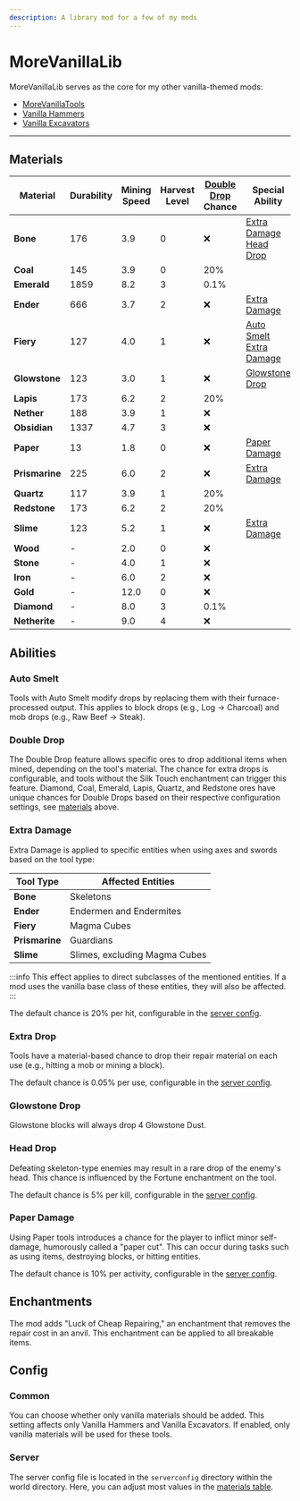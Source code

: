 ```yaml
---
description: A library mod for a few of my mods
---
```


# MoreVanillaLib


<ProjectHeader slug="morevanillalib" mcVersion="1.16" />

MoreVanillaLib serves as the core for my other vanilla-themed mods:
- [MoreVanillaTools](https://modrinth.com/mod/morevanillatools)
- [Vanilla Hammers](https://modrinth.com/mod/vanilla-hammers)
- [Vanilla Excavators](https://modrinth.com/mod/vanilla-excavators)

---

## Materials

| Material       | **Durability** | **Mining Speed** | **Harvest Level** | **[Double Drop](#double-drop) Chance** | **Special Ability**                                         |
|----------------|----------------|------------------|-------------------|----------------------------------------|-------------------------------------------------------------|
| **Bone**       | 176            | 3.9              | 0                 | ❌                                      | [Extra Damage](#extra-damage)<br/>[Head Drop](#head-drop)   |
| **Coal**       | 145            | 3.9              | 0                 | 20%                                    |                                                             |
| **Emerald**    | 1859           | 8.2              | 3                 | 0.1%                                   |                                                             |
| **Ender**      | 666            | 3.7              | 2                 | ❌                                      | [Extra Damage](#extra-damage)                               |
| **Fiery**      | 127            | 4.0              | 1                 | ❌                                      | [Auto Smelt](#auto-smelt)<br/>[Extra Damage](#extra-damage) |
| **Glowstone**  | 123            | 3.0              | 1                 | ❌                                      | [Glowstone Drop](#glowstone-drop)                           |
| **Lapis**      | 173            | 6.2              | 2                 | 20%                                    |                                                             |
| **Nether**     | 188            | 3.9              | 1                 | ❌                                      |                                                             |
| **Obsidian**   | 1337           | 4.7              | 3                 | ❌                                      |                                                             |
| **Paper**      | 13             | 1.8              | 0                 | ❌                                      | [Paper Damage](#paper-damage)                               |
| **Prismarine** | 225            | 6.0              | 2                 | ❌                                      | [Extra Damage](#extra-damage)                               |
| **Quartz**     | 117            | 3.9              | 1                 | 20%                                    |                                                             |
| **Redstone**   | 173            | 6.2              | 2                 | 20%                                    |                                                             |
| **Slime**      | 123            | 5.2              | 1                 | ❌                                      | [Extra Damage](#extra-damage)                               |
| **Wood**       | -              | 2.0              | 0                 | ❌                                      |                                                             |
| **Stone**      | -              | 4.0              | 1                 | ❌                                      |                                                             |
| **Iron**       | -              | 6.0              | 2                 | ❌                                      |                                                             |
| **Gold**       | -              | 12.0             | 0                 | ❌                                      |                                                             |
| **Diamond**    | -              | 8.0              | 3                 | 0.1%                                   |                                                             |
| **Netherite**  | -              | 9.0              | 4                 | ❌                                      |                                                             |

## Abilities
### Auto Smelt
Tools with Auto Smelt modify drops by replacing them with their furnace-processed output. This applies to block drops
(e.g., Log -> Charcoal) and mob drops (e.g., Raw Beef -> Steak).

### Double Drop
The Double Drop feature allows specific ores to drop additional items when mined, depending on the tool's material. The
chance for extra drops is configurable, and tools without the Silk Touch enchantment can trigger this feature. Diamond,
Coal, Emerald, Lapis, Quartz, and Redstone ores have unique chances for Double Drops based on their respective
configuration settings, see [materials](#materials) above.

### Extra Damage
Extra Damage is applied to specific entities when using axes and swords based on the tool type:

| **Tool Type**  | **Affected Entities**         |
|----------------|-------------------------------|
| **Bone**       | Skeletons                     |
| **Ender**      | Endermen and Endermites       |
| **Fiery**      | Magma Cubes                   |
| **Prismarine** | Guardians                     |
| **Slime**      | Slimes, excluding Magma Cubes |

:::info
This effect applies to direct subclasses of the mentioned entities. If a mod uses the vanilla base class of these
entities, they will also be affected.
:::

The default chance is 20% per hit, configurable in the [server config](#server).

### Extra Drop
Tools have a material-based chance to drop their repair material on each use (e.g., hitting a mob or mining a block).

The default chance is 0.05% per use, configurable in the [server config](#server).

### Glowstone Drop
Glowstone blocks will always drop 4 Glowstone Dust.

### Head Drop
Defeating skeleton-type enemies may result in a rare drop of the enemy's head. This chance is influenced by the Fortune
enchantment on the tool.

The default chance is 5% per kill, configurable in the [server config](#server).

### Paper Damage
Using Paper tools introduces a chance for the player to inflict minor self-damage, humorously called a "paper cut". This
can occur during tasks such as using items, destroying blocks, or hitting entities.

The default chance is 10% per activity, configurable in the [server config](#server).

## Enchantments
The mod adds "Luck of Cheap Repairing," an enchantment that removes the repair cost in an anvil. This enchantment can be
applied to all breakable items.

## Config
### Common
You can choose whether only vanilla materials should be added. This setting affects only Vanilla Hammers and Vanilla
Excavators. If enabled, only vanilla materials will be used for these tools.

### Server
The server config file is located in the `serverconfig` directory within the world directory. Here, you can adjust most
values in the [materials table](#materials).
